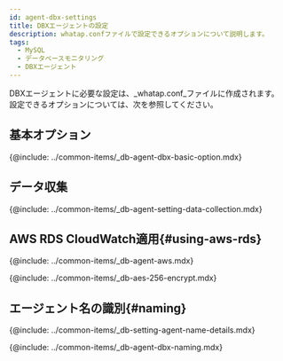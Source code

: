 ```yaml
---
id: agent-dbx-settings
title: DBXエージェントの設定
description: whatap.confファイルで設定できるオプションについて説明します。
tags:
  - MySQL
  - データベースモニタリング
  - DBXエージェント
---
```



DBXエージェントに必要な設定は、_whatap.conf_ファイルに作成されます。 設定できるオプションについては、次を参照してください。

## 基本オプション

{@include: ../common-items/_db-agent-dbx-basic-option.mdx}

## データ収集

{@include: ../common-items/_db-agent-setting-data-collection.mdx} 

## AWS RDS CloudWatch適用{#using-aws-rds}

<AWSRDSdesc name='db_oracle_counter' />

{@include: ../common-items/_db-agent-aws.mdx}  

<!-- AES 256 암호화 적용 -->

{@include: ../common-items/_db-aes-256-encrypt.mdx}  

## エージェント名の識別{#naming}

{@include: ../common-items/_db-setting-agent-name-details.mdx}

{@include: ../common-items/_db-agent-dbx-naming.mdx} 

